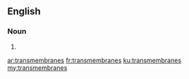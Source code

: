 ==English==

===Noun===
{{head|en|plural}}

# {{plural of|transmembrane|lang=en|nocat=1}}

[[ar:transmembranes]]
[[fr:transmembranes]]
[[ku:transmembranes]]
[[my:transmembranes]]